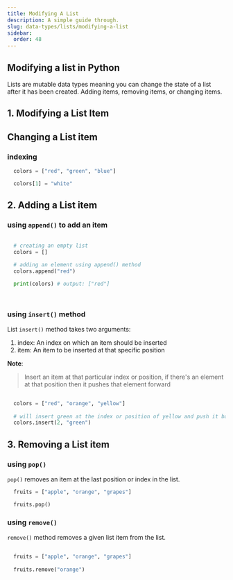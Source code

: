 ```yaml
---
title: Modifying A List
description: A simple guide through.
slug: data-types/lists/modifying-a-list
sidebar:
  order: 48
---
```



## Modifying a list in Python

Lists are mutable data types meaning you can change the state of a list after it has been created. Adding items, removing items, or changing items. 


## 1. Modifying a List Item

## Changing a List item 
### indexing 

```py title="example of modifying a list item"
  colors = ["red", "green", "blue"]

  colors[1] = "white"

```

## 2. Adding a List item

### using `append()` to add an item 

```py title="example of adding an item using append()"
  
  # creating an empty list 
  colors = []

  # adding an element using append() method 
  colors.append("red") 

  print(colors) # output: ["red"]

  
```


### using `insert()` method

List `insert()` method takes two arguments:
1. index: An index on which an item should be inserted
2. item: An item to be inserted at that specific position

**Note**:
>
> Insert an item at that particular index or position, if there's an element at that position then it pushes that element forward
>

```py title="using a insert() method"
  
  colors = ["red", "orange", "yellow"]
  
  # will insert green at the index or position of yellow and push it back
  colors.insert(2, "green")

```




## 3. Removing a List item 


### using `pop()` 

`pop()` removes an item at the last position or index in the list.

```py title="using pop() method to remove the last item"
  fruits = ["apple", "orange", "grapes"]

  fruits.pop()

```

### using `remove()` 

`remove()` method removes a given list item from the list.

```py title="removing a list item using remove()"
  
  fruits = ["apple", "orange", "grapes"]
  
  fruits.remove("orange")

```

